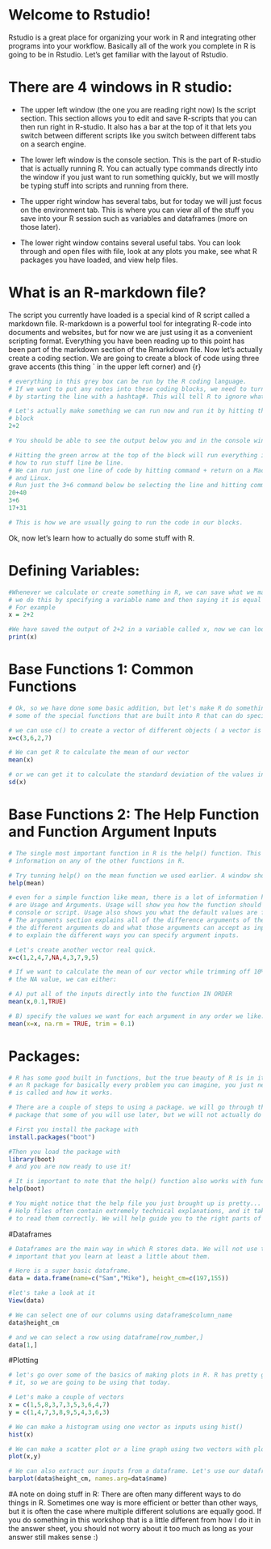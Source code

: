 # Welcome to Rstudio! 
Rstudio is a great place for organizing your work in R and integrating other programs into your workflow. Basically all of the work you complete in R is going to be in Rstudio. Let's get familiar with the layout of Rstudio.

# There are 4 windows in R studio: 
- The upper left window (the one you are reading right now) Is the script section. This section allows you to edit and save R-scripts that you can then run right in R-studio. It also has a bar at the top of it that lets you switch between different scripts like you switch between different tabs on a search engine. 

- The lower left window is the console section. This is the part of R-studio that is actually  running R. You can actually type commands directly into the window if you just want to run something quickly, but we will mostly be typing stuff into scripts and running from there.  

- The upper right window has several tabs, but for today we will just focus on the environment tab. This is where you can view all of the stuff you save into your R session such as variables and dataframes (more on those later).

- The lower right window contains several useful tabs. You can look through and open files with file, look at any plots you make, see what R packages you have loaded, and view help files. 

# What is an R-markdown file?
The script you currently have loaded is a special kind of R script called a markdown file. R-markdown is a powerful tool for integrating R-code into documents and websites, but for now we are just using it as a convenient scripting format. 
Everything you have been reading up to this point has been part of the markdown section of the Rmarkdown file. Now let's actually create a coding section. We are going to create a block of code using three grave accents (this thing ` in the upper left corner) and {r}
```r
# everything in this grey box can be run by the R coding language. 
# If we want to put any notes into these coding blocks, we need to turn them into comments 
# by starting the line with a hashtag#. This will tell R to ignore whatever else is in the line. 

# Let's actually make something we can run now and run it by hitting the green arrow at the top of the 
# block
2+2

# You should be able to see the output below you and in the console window. 
```
```r
# Hitting the green arrow at the top of the block will run everything in the block, but let's figure out 
# how to run stuff line be line. 
# We can run just one line of code by hitting command + return on a Mac or control + enter for Windows 
# and Linux. 
# Run just the 3+6 command below be selecting the line and hitting command+enter.  
20+40
3+6
17+31

# This is how we are usually going to run the code in our blocks. 
```
Ok, now let's learn how to actually do some stuff with R. 

# Defining Variables:
```r
#Whenever we calculate or create something in R, we can save what we made as a variable to be used later.
# we do this by specifying a variable name and then saying it is equal to something we make. 
# For example
x = 2+2

#We have saved the output of 2+2 in a variable called x, now we can look at the variable using print()
print(x)
```

# Base Functions 1: Common Functions
```r
# Ok, so we have done some basic addition, but let's make R do something more interesting. let's look at 
# some of the special functions that are built into R that can do special tasks. 

# we can use c() to create a vector of different objects ( a vector is like a list)
x=c(3,6,2,7)

# We can get R to calculate the mean of our vector
mean(x)

# or we can get it to calculate the standard deviation of the values in our vector.
sd(x)
```

# Base Functions 2: The Help Function and Function Argument Inputs
```r
# The single most important function in R is the help() function. This can be used to get 
# information on any of the other functions in R. 

# Try tunning help() on the mean function we used earlier. A window should pop up on the lower right
help(mean)

# even for a simple function like mean, there is a lot of information here. The most important sections 
# are Usage and Arguments. Usage will show you how the function should look when it is typed into the 
# console or script. Usage also shows you what the default values are for each argument. 
# The arguments section explains all of the difference arguments of the function. It explains to you what
# the different arguments do and what those arguments can accept as inputs. This is probably a good time 
# to explain the different ways you can specify argument inputs. 

# Let's create another vector real quick. 
x=c(1,2,4,7,NA,4,3,7,9,5)

# If we want to calculate the mean of our vector while trimming off 10% of the observations and removing 
# the NA value, we can either:

# A) put all of the inputs directly into the function IN ORDER
mean(x,0.1,TRUE)

# B) specify the values we want for each argument in any order we like.
mean(x=x, na.rm = TRUE, trim = 0.1)
```

# Packages:
```r
# R has some good built in functions, but the true beauty of R is in its open-source packages. There is 
# an R package for basically every problem you can imagine, you just need to figure out what the package 
# is called and how it works.

# There are a couple of steps to using a package. we will go through these steps for the boot 
# package that some of you will use later, but we will not actually do anything with boot yet.

# First you install the package with 
install.packages("boot")

#Then you load the package with
library(boot)
# and you are now ready to use it!

# It is important to note that the help() function also works with functions from packages!
help(boot)

# You might notice that the help file you just brought up is pretty... complicated. 
# Help files often contain extremely technical explanations, and it takes practice to learn how 
# to read them correctly. We will help guide you to the right parts of the help files in the workshop
```

#Dataframes
```r
# Dataframes are the main way in which R stores data. We will not use them too much today, but it is 
# important that you learn at least a little about them. 

# Here is a super basic dataframe.
data = data.frame(name=c("Sam","Mike"), height_cm=c(197,155))

#let's take a look at it
View(data)

# We can select one of our columns using dataframe$column_name
data$height_cm

# and we can select a row using dataframe[row_number,]
data[1,]
```

#Plotting 
```r
# let's go over some of the basics of making plots in R. R has pretty good plotting software built into 
# it, so we are going to be using that today.

# Let's make a couple of vectors
x = c(1,5,8,3,7,3,5,3,6,4,7)
y = c(1,4,7,3,8,9,5,4,3,6,3)

# We can make a histogram using one vector as inputs using hist()
hist(x)

# We can make a scatter plot or a line graph using two vectors with plot()
plot(x,y)

# We can also extract our inputs from a dataframe. Let's use our dataframe to make a barplot.
barplot(data$height_cm, names.arg=data$name)
```
#A note on doing stuff in R:
There are often many different ways to do things in R. Sometimes one way is more efficient or better than other ways, but it is often the case where multiple different solutions are equally good. If you do something in this workshop that is a little different from how I do it in the answer sheet, you should not worry about it too much as long as your answer still makes sense :) 



